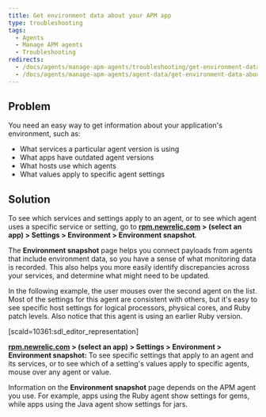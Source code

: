 ```yaml
---
title: Get environment data about your APM app
type: troubleshooting
tags:
  - Agents
  - Manage APM agents
  - Troubleshooting
redirects:
  - /docs/agents/manage-apm-agents/troubleshooting/get-environment-data-about-your-apm-app
  - /docs/agents/manage-apm-agents/agent-data/get-environment-data-about-your-apm-app
---
```


## Problem

You need an easy way to get information about your application's environment, such as:

* What services a particular agent version is using
* What apps have outdated agent versions
* What hosts use which agents
* What values apply to specific agent settings

## Solution

To see which services and settings apply to an agent, or to see which agent uses a specific service or setting, go to **[rpm.newrelic.com](https://rpm.newrelic.com) > (select an app) > Settings > Environment > Environment snapshot**.

The **Environment snapshot** page helps you connect payloads from agents that include environment data, so you have a sense of what monitoring data is recorded. This also helps you more easily identify discrepancies across your services, and determine what might need to be updated.

In the following example, the user mouses over the second agent on the list. Most of the settings for this agent are consistent with others, but it's easy to see specific host settings for logical processors, physical cores, and Ruby patch levels. Also notice that this agent is using an earlier Ruby version.

\[scald=10361:sdl_editor_representation]

**[rpm.newrelic.com](https://rpm.newrelic.com) > (select an app) > Settings > Environment > Environment snapshot:** To see specific settings that apply to an agent and its services, or to see which of a setting's values apply to specific agents, mouse over any agent or value.

Information on the **Environment snapshot** page depends on the APM agent you use. For example, apps using the Ruby agent show settings for gems, while apps using the Java agent show settings for jars.
